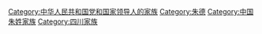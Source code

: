[[Category:中华人民共和国党和国家领导人的家族|Category:中华人民共和国党和国家领导人的家族]]
[[Category:朱德|Category:朱德]]
[[Category:中国朱姓家族|Category:中国朱姓家族]]
[[Category:四川家族|Category:四川家族]]